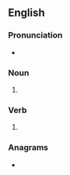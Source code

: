==English==

===Pronunciation===
* {{IPA|/huːts/|lang=en}}

===Noun===
{{head|en|noun plural form}}

# {{plural of|hoot|lang=en}}

===Verb===
{{head|en|verb form}}

# {{en-third-person singular of|hoot}}

===Anagrams===
* {{anagrams|en|Htoos|Sotho|shoot|sooth|toosh}}
